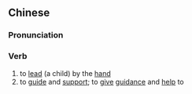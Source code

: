 {{also|提携}}
==Chinese==
{{zh-forms|s=提携}}

===Pronunciation===
{{zh-pron
|m=tí携
|c=tai4 kwai4
|mn=thê-hê
|cat=v
}}

===Verb===
{{zh-verb}}

# to [[lead]] (a child) by the [[hand]]
# to [[guide]] and [[support]]; to [[give]] [[guidance]] and [[help]] to